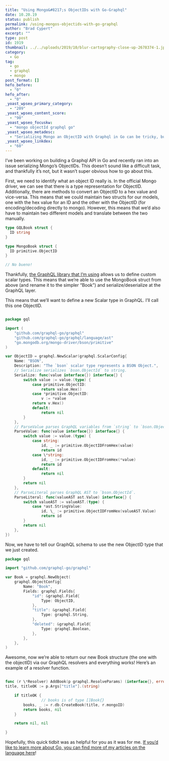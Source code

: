 ```yaml
---
title: "Using Mongo&#8217;s ObjectIDs with Go-Graphql"
date: 10.20.19
status: publish
permalink: /using-mongos-objectids-with-go-graphql
author: "Brad Cypert"
excerpt: ""
type: post
id: 1919
thumbnail: ../../uploads/2019/10/blur-cartography-close-up-2678374-1.jpg
category:
  - Go
tag:
  - go
  - graphql
  - mongo
post_format: []
hefo_before:
  - "0"
hefo_after:
  - "0"
_yoast_wpseo_primary_category:
  - "209"
_yoast_wpseo_content_score:
  - "90"
_yoast_wpseo_focuskw:
  - "mongo objectId graphql go"
_yoast_wpseo_metadesc:
  - "Serializing Mongo an ObjectID with Graphql in Go can be tricky, but with a custom scalar type, it's relatively painless."
_yoast_wpseo_linkdex:
  - "60"
---
```


I’ve been working on building a Graphql API in Go and recently ran into an issue serializing Mongo’s ObjectIDs. This doesn’t sound like a difficult task, and thankfully it’s not, but it wasn’t super obvious how to go about this.

First, we need to identify what an object ID really is. In the official Mongo driver, we can see that there is a type representation for ObjectID. Additionally, there are methods to convert an ObjectID to a hex value and vice-versa. This means that we could maintain two structs for our models, one with the hex value for an ID and the other with the ObjectID (for encoding/decoding directly to mongo). However, this means that we’d also have to maintain two different models and translate between the two manually.

```go
type GQLBook struct {
  ID string
}

type MongoBook struct {
  ID primitive.ObjectID
}

// No bueno!
```

Thankfully, [the GraphQL library that I’m using](https://github.com/graphql-go/graphql) allows us to define custom scalar types. This means that we’re able to use the MongoBook struct from above (and rename it to the simpler “Book”) and serialize/deserialize at the GraphQL layer.

This means that we’ll want to define a new Scalar type in GraphQL. I’ll call this one ObjectID.

```go

package gql

import (
	"github.com/graphql-go/graphql"
	"github.com/graphql-go/graphql/language/ast"
	"go.mongodb.org/mongo-driver/bson/primitive"
)

var ObjectID = graphql.NewScalar(graphql.ScalarConfig{
	Name: "BSON",
	Description: "The `bson` scalar type represents a BSON Object.",
	// Serialize serializes `bson.ObjectId` to string.
	Serialize: func(value interface{}) interface{} {
		switch value := value.(type) {
			case primitive.ObjectID:
				return value.Hex()
			case *primitive.ObjectID:
				v := *value
			return v.Hex()
			default:
				return nil
		}
	},
	// ParseValue parses GraphQL variables from `string` to `bson.ObjectId`.
	ParseValue: func(value interface{}) interface{} {
		switch value := value.(type) {
			case string:
				id, _ := primitive.ObjectIDFromHex(value)
				return id
			case \*string:
				id, _ := primitive.ObjectIDFromHex(*value)
				return id
			default:
				return nil
		}
		return nil
	},
	// ParseLiteral parses GraphQL AST to `bson.ObjectId`.
	ParseLiteral: func(valueAST ast.Value) interface{} {
		switch valueAST := valueAST.(type) {
			case *ast.StringValue:
				id, \_ := primitive.ObjectIDFromHex(valueAST.Value)
				return id
		}
		return nil
	},
})

```

Now, we have to tell our GraphQL schema to use the new ObjectID type that we just created.

```go
package gql

import "github.com/graphql-go/graphql"

var Book = graphql.NewObject(
	graphql.ObjectConfig{
		Name: "Book",
		Fields: graphql.Fields{
			"id": &graphql.Field{
				Type: ObjectID,
			},
			"title": &graphql.Field{
				Type: graphql.String,
			},
			"deleted": &graphql.Field{
				Type: graphql.Boolean,
			},
		},
	},
)
```

Awesome, now we’re able to return our new Book structure (the one with the objectID) via our GraphQL resolvers and everything works! Here’s an example of a resolver function.

```go

func (r \*Resolver) AddBook(p graphql.ResolveParams) (interface{}, error) {
title, titleOK := p.Args["title"].(string)

    if titleOK {
                // books is of type []Book{}
    	books, _ := r.db.CreateBook(title, r.mongoID)
    	return books, nil
    }

    return nil, nil

}

```

Hopefully, this quick tidbit was as helpful for you as it was for me. [If you’d like to learn more about Go, you can find more of my articles on the language here](https://www.bradcypert.com/tag/go/)!
